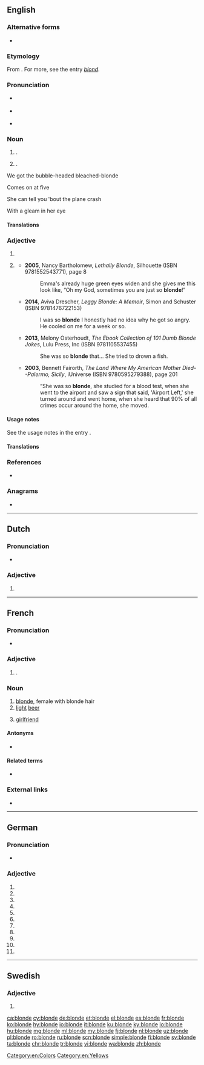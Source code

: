 ==English==

===Alternative forms===
* {{l|en|blond}}

===Etymology===
From {{etyl|frm|en}} {{m|fr|blonde|g=f}}. For more, see the entry ''[[blond]]''.

===Pronunciation===
* {{a|RP}} {{IPA|/blɒnd/|lang=en}}
* {{a|US}} {{IPA|/blɑnd/|lang=en}}
* {{rhymes|ɒnd|lang=en}}

===Noun===
{{en-noun}}

# {{alternative form of|blond|nodot=1|lang=en}} {{gloss|person of fair hair}}. {{qualifier|Used especially of a woman. See the usage notes in the entry ''[[blond]]''.}}
# {{alternative form of|blond|nodot=1|lang=en}} {{gloss|[[pale]] [[golden]] [[brown]] [[color]]}}.
#: {{color panel|F8E8A7}}

We got the bubble-headed bleached-blonde 

Comes on at five 

She can tell you 'bout the plane crash 

With a gleam in her eye

====Translations====
{{trans-see|blond}}

===Adjective===
{{en-adj|er|more}}

# {{alternative form of|blond|lang=en}}
# {{lb|en|of a|female}} {{def|[[stupid]], [[ignorant]], [[naive]]}}
#* '''2005''', Nancy Bartholomew, ''Lethally Blonde'', Silhouette (ISBN 9781552543771), page 8
#*: Emma&#39;s already huge green eyes widen and she gives me this look like, “Oh my  God, sometimes you are just so '''blonde'''!”
#* '''2014''', Aviva Drescher, ''Leggy Blonde: A Memoir'', Simon and Schuster (ISBN 9781476722153)
#*: I was so '''blonde''' I honestly had no idea why he got so angry. He cooled on me for a week or so.
#* '''2013''', Melony Osterhoudt, ''The Ebook Collection of 101 Dumb Blonde Jokes'', Lulu Press, Inc (ISBN 9781105537455)
#*: She was so '''blonde''' that... She tried to drown a fish.
#* '''2003''', Bennett Fairorth, ''The Land Where My American Mother Died--Palermo, Sicily'', iUniverse (ISBN 9780595279388), page 201
#*: “She was so '''blonde''', she studied for a blood test, when she went to the airport and saw a sign that said, &#39;Airport Left,&#39; she turned around and went home, when she heard that 90% of all crimes occur around the home, she moved.

====Usage notes====
See the usage notes in the entry {{m|en|blond}}.

====Translations====
{{trans-see|blond}}

===References===
* {{R:ODO}}

===Anagrams===
* {{l|en|bolden}}
[[Category:en:Colors]]
[[Category:en:Yellows]]

----

==Dutch==

===Pronunciation===
* {{audio|Nl-blonde.ogg|Audio|lang=nl}}

===Adjective===
{{nl-adj-form}}

# {{nl-adj form of|infl|blond}}

----

==French==

===Pronunciation===
* {{IPA|/blɔ̃d/|lang=fr}}

===Adjective===
{{fr-adj-form}}

# {{feminine singular of|blond|lang=fr}}.

===Noun===
{{fr-noun|f}}

# [[blonde]], female with blonde hair
# [[light]] [[beer]]
# {{lb|fr|Canada|informal}} [[girlfriend]]

====Antonyms====
* {{sense|girlfriend}} {{l|fr|chum}}

====Related terms====
* {{l|fr|bière blonde}}

===External links===
* {{R:TLFi}}

----

==German==

===Pronunciation===
* {{IPA|/ˈblɔndə/|lang=de}}

===Adjective===
{{head|de|adjective form}}

# {{de-form-adj|s|f|n|blond|nocat=1}}
# {{de-form-adj|s|f|a|blond|nocat=1}}
# {{de-form-adj|s|p|n|blond|nocat=1}}
# {{de-form-adj|s|p|a|blond|nocat=1}}
# {{de-form-adj|w|m|n|blond|nocat=1}}
# {{de-form-adj|w|f|n|blond|nocat=1}}
# {{de-form-adj|w|f|a|blond|nocat=1}}
# {{de-form-adj|w|n|n|blond|nocat=1}}
# {{de-form-adj|w|n|a|blond|nocat=1}}
# {{de-form-adj|m|f|n|blond|nocat=1}}
# {{de-form-adj|m|f|a|blond|nocat=1}}

----

==Swedish==

===Adjective===
{{head|sv|adjective form}}

# {{sv-adj-form-abs-def-m|blond}}

[[ca:blonde]]
[[cy:blonde]]
[[de:blonde]]
[[et:blonde]]
[[el:blonde]]
[[es:blonde]]
[[fr:blonde]]
[[ko:blonde]]
[[hy:blonde]]
[[io:blonde]]
[[it:blonde]]
[[ku:blonde]]
[[ky:blonde]]
[[lo:blonde]]
[[hu:blonde]]
[[mg:blonde]]
[[ml:blonde]]
[[my:blonde]]
[[fj:blonde]]
[[nl:blonde]]
[[uz:blonde]]
[[pl:blonde]]
[[ro:blonde]]
[[ru:blonde]]
[[scn:blonde]]
[[simple:blonde]]
[[fi:blonde]]
[[sv:blonde]]
[[ta:blonde]]
[[chr:blonde]]
[[tr:blonde]]
[[vi:blonde]]
[[wa:blonde]]
[[zh:blonde]]